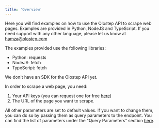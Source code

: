 ```yaml
---
title: 'Overview'
---
```


Here you will find examples on how to use the Olostep API to scrape web pages.
Examples are provided in Python, NodeJS and TypeScript. If you need support with any other language, please let us know at hamza@olostep.com

The examples provided use the following libraries:
- Python: requests
- NodeJS: fetch
- TypeScript: fetch

We don't have an SDK for the Olostep API yet.

In order to scrape a web page, you need:
1. Your API keys (you can request one for free [here](https://p5iqqpnnrjy.typeform.com/to/aq0SOcev?typeform-source=www.olostep.com))
2. The URL of the page you want to scrape.

All other parameters are set to default values. If you want to change them, you can do so by passing them as query parameters to the endpoint.
You can find the list of parameters under the "Query Parameters" section [here](https://docs.olostep.com/api-reference/start-agent).


